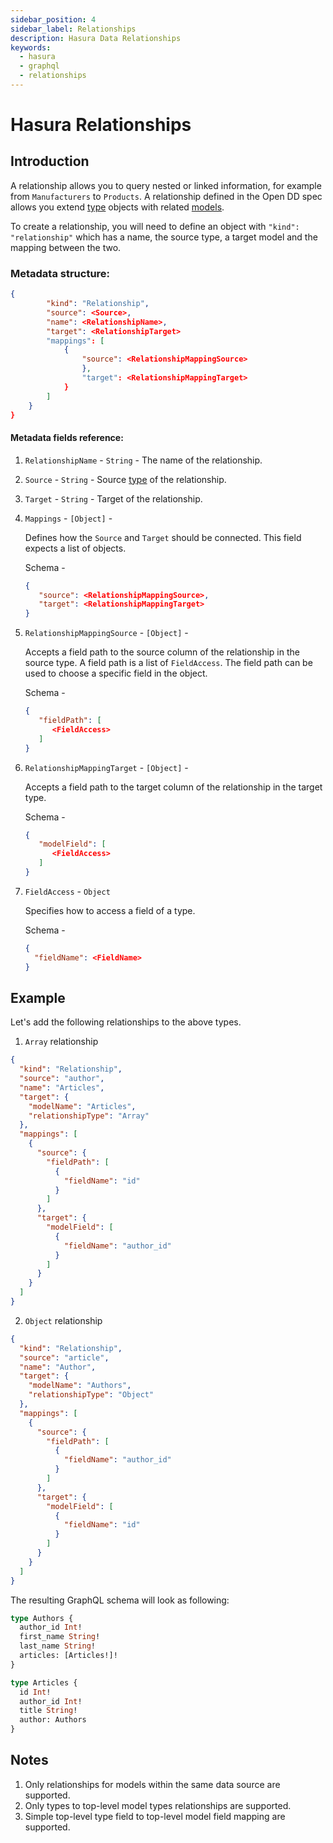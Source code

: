 ```yaml
---
sidebar_position: 4
sidebar_label: Relationships
description: Hasura Data Relationships
keywords:
  - hasura
  - graphql
  - relationships
---
```


# Hasura Relationships

## Introduction

A relationship allows you to query nested or linked information, for example from `Manufacturers` to `Products`. A
relationship defined in the Open DD spec allows you extend [type](./types.mdx) objects with related
[models](./models.mdx).

To create a relationship, you will need to define an object with `"kind": "relationship"` which has a name, the source
type, a target model and the mapping between the two.

### Metadata structure:

```json
{
        "kind": "Relationship",
        "source": <Source>,
        "name": <RelationshipName>,
        "target": <RelationshipTarget>
        "mappings": [
            {
                "source": <RelationshipMappingSource>
                },
                "target": <RelationshipMappingTarget>
            }
        ]
    }
}
```

#### Metadata fields reference:

1. `RelationshipName` - `String` - The name of the relationship.

2. `Source` - `String` - Source [type](./types.mdx) of the relationship.

3. `Target` - `String` - Target of the relationship.

4. `Mappings` - `[Object]` -

   Defines how the `Source` and `Target` should be connected. This field expects a list of objects.

   Schema -

   ```json
   {
      "source": <RelationshipMappingSource>,
      "target": <RelationshipMappingTarget>
   }
   ```

5. `RelationshipMappingSource` - `[Object]` -

   Accepts a field path to the source column of the relationship in the source type. A field path is a list of
   `FieldAccess`. The field path can be used to choose a specific field in the object.

   Schema -

   ```json
   {
      "fieldPath": [
         <FieldAccess>
      ]
   }
   ```

6. `RelationshipMappingTarget` - `[Object]` -

   Accepts a field path to the target column of the relationship in the target type.

   Schema -

   ```json
   {
      "modelField": [
         <FieldAccess>
      ]
   }
   ```

7. `FieldAccess` - `Object`

   Specifies how to access a field of a type.

   Schema -

   ```json
   {
     "fieldName": <FieldName>
   }
   ```

## Example

Let's add the following relationships to the above types.

1. `Array` relationship

```json
{
  "kind": "Relationship",
  "source": "author",
  "name": "Articles",
  "target": {
    "modelName": "Articles",
    "relationshipType": "Array"
  },
  "mappings": [
    {
      "source": {
        "fieldPath": [
          {
            "fieldName": "id"
          }
        ]
      },
      "target": {
        "modelField": [
          {
            "fieldName": "author_id"
          }
        ]
      }
    }
  ]
}
```

2. `Object` relationship

```json
{
  "kind": "Relationship",
  "source": "article",
  "name": "Author",
  "target": {
    "modelName": "Authors",
    "relationshipType": "Object"
  },
  "mappings": [
    {
      "source": {
        "fieldPath": [
          {
            "fieldName": "author_id"
          }
        ]
      },
      "target": {
        "modelField": [
          {
            "fieldName": "id"
          }
        ]
      }
    }
  ]
}
```

The resulting GraphQL schema will look as following:

```graphql
type Authors {
  author_id Int!
  first_name String!
  last_name String!
  articles: [Articles!]!
}

type Articles {
  id Int!
  author_id Int!
  title String!
  author: Authors
}
```

## Notes

1. Only relationships for models within the same data source are supported.
2. Only types to top-level model types relationships are supported.
3. Simple top-level type field to top-level model field mapping are supported.
